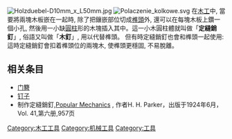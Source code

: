 [[Image:Holzduebel-D10mm_x_L50mm.jpg|thumb]]
[[Image:Polaczenie_kolkowe.svg|thumb]]
在[[木工|木工]]中, 當要將兩塊木板嵌在一起時, 除了把鑲嵌部位切成[[榫頭|榫頭]]外, 還可以在每塊木板上鑽一個小孔, 然後用一小缺[[圓柱|圓柱]]形的木塊插入其中。這一小木圓柱體就叫做「'''定縫銷釘'''」, 俗語又叫做「'''木釘'''」, 用以代替榫頭。
但有時定縫銷釘也會和榫頭一起使用: 這時定縫銷釘會扣着榫頭位的兩塊木, 使榫頭更穩固, 不易脫離。


==相关条目==
* [[门簪|门簪]]
* [[钉子|钉子]]
* 制作定縫銷釘,[https://books.google.com.my/books?id=CNsDAAAAMBAJ&pg=PA957&redir_esc=y#v=onepage&q&f=false Popular Mechanics] {{Wayback|url=https://books.google.com.my/books?id=CNsDAAAAMBAJ&pg=PA957&redir_esc=y#v=onepage&q&f=false |date=20220209141612 }}, 作者H. H. Parker，出版于1924年6月，Vol. 41,第六册,957页


[[Category:木工工具|Category:木工工具]]
[[Category:机械工具|Category:机械工具]]
[[Category:工具|Category:工具]]